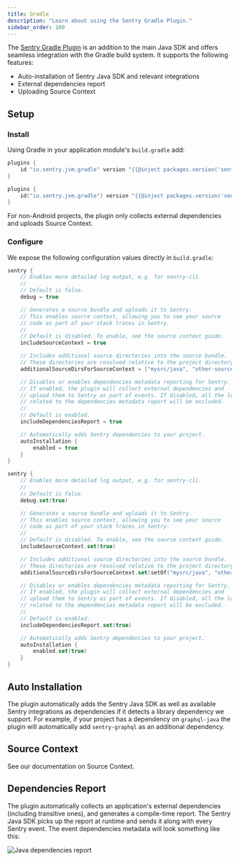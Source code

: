 ```yaml
---
title: Gradle
description: "Learn about using the Sentry Gradle Plugin."
sidebar_order: 100
---
```


The [Sentry Gradle Plugin](https://github.com/getsentry/sentry-android-gradle-plugin) is an addition to the main Java SDK and offers
seamless integration with the Gradle build system. It supports the following features:

- Auto-installation of Sentry Java SDK and relevant integrations
- External dependencies report
- Uploading Source Context

## Setup

### Install

Using Gradle in your application module's `build.gradle` add:

```groovy
plugins {
    id "io.sentry.jvm.gradle" version "{{@inject packages.version('sentry.java.android.gradle-plugin', '3.9.0') }}"
}
```

```kotlin
plugins {
    id("io.sentry.jvm.gradle") version "{{@inject packages.version('sentry.java.android.gradle-plugin', '3.9.0') }}"
}
```

<Note>

For non-Android projects, the plugin only collects external dependencies and uploads <PlatformLink to="/source-context/">Source Context</PlatformLink>.

</Note>

### Configure

We expose the following configuration values directly in `build.gradle`:

```groovy
sentry {
    // Enables more detailed log output, e.g. for sentry-cli.
    //
    // Default is false.
    debug = true

    // Generates a source bundle and uploads it to Sentry.
    // This enables source context, allowing you to see your source
    // code as part of your stack traces in Sentry.
    //
    // Default is disabled. To enable, see the source context guide.
    includeSourceContext = true

    // Includes additional source directories into the source bundle.
    // These directories are resolved relative to the project directory.
    additionalSourceDirsForSourceContext = ["mysrc/java", "other-source-dir/main/kotlin"]

    // Disables or enables dependencies metadata reporting for Sentry.
    // If enabled, the plugin will collect external dependencies and
    // upload them to Sentry as part of events. If disabled, all the logic
    // related to the dependencies metadata report will be excluded.
    //
    // Default is enabled.
    includeDependenciesReport = true

    // Automatically adds Sentry dependencies to your project.
    autoInstallation {
        enabled = true
    }
}
```

```kotlin
sentry {
    // Enables more detailed log output, e.g. for sentry-cli.
    //
    // Default is false.
    debug.set(true)

    // Generates a source bundle and uploads it to Sentry.
    // This enables source context, allowing you to see your source
    // code as part of your stack traces in Sentry.
    //
    // Default is disabled. To enable, see the source context guide.
    includeSourceContext.set(true)

    // Includes additional source directories into the source bundle.
    // These directories are resolved relative to the project directory.
    additionalSourceDirsForSourceContext.set(setOf("mysrc/java", "other-source-dir/main/kotlin"))

    // Disables or enables dependencies metadata reporting for Sentry.
    // If enabled, the plugin will collect external dependencies and
    // upload them to Sentry as part of events. If disabled, all the logic
    // related to the dependencies metadata report will be excluded.
    //
    // Default is enabled.
    includeDependenciesReport.set(true)

    // Automatically adds Sentry dependencies to your project.
    autoInstallation {
        enabled.set(true)
    }
}
```

## Auto Installation

The plugin automatically adds the Sentry Java SDK as well as available Sentry integrations as dependencies if it detects a library dependency we support. For example, if your project has a dependency on `graphql-java` the plugin will automatically add `sentry-graphql` as an additional dependency.

## Source Context

See our documentation on <PlatformLink to="/source-context/">Source Context</PlatformLink>.

## Dependencies Report

The plugin automatically collects an application's external dependencies (including transitive ones), and generates a compile-time report. The Sentry Java SDK picks up the report at runtime and sends it along with every Sentry event. The event dependencies metadata will look something like this:

![Java dependencies report](./img/dependencies-report.png)
